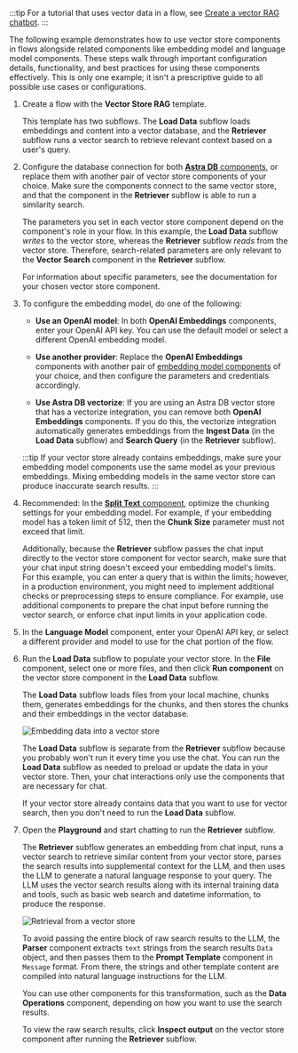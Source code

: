
:::tip
For a tutorial that uses vector data in a flow, see [Create a vector RAG chatbot](/chat-with-rag).
:::

The following example demonstrates how to use vector store components in flows alongside related components like embedding model and language model components.
These steps walk through important configuration details, functionality, and best practices for using these components effectively.
This is only one example; it isn't a prescriptive guide to all possible use cases or configurations.

1. Create a flow with the **Vector Store RAG** template.

    This template has two subflows.
    The **Load Data** subflow loads embeddings and content into a vector database, and the **Retriever** subflow runs a vector search to retrieve relevant context based on a user's query.

2. Configure the database connection for both [**Astra DB** components](/bundles-datastax#astra-db), or replace them with another pair of vector store components of your choice.
Make sure the components connect to the same vector store, and that the component in the **Retriever** subflow is able to run a similarity search.

    The parameters you set in each vector store component depend on the component's role in your flow.
    In this example, the **Load Data** subflow _writes_ to the vector store, whereas the **Retriever** subflow _reads_ from the vector store.
    Therefore, search-related parameters are only relevant to the **Vector Search** component in the **Retriever** subflow.

    For information about specific parameters, see the documentation for your chosen vector store component.

3. To configure the embedding model, do one of the following:

    * **Use an OpenAI model**: In both **OpenAI Embeddings** components, enter your OpenAI API key.
    You can use the default model or select a different OpenAI embedding model.

    * **Use another provider**: Replace the **OpenAI Embeddings** components with another pair of [embedding model components](/components-embedding-models) of your choice, and then configure the parameters and credentials accordingly.

    * **Use Astra DB vectorize**: If you are using an Astra DB vector store that has a vectorize integration, you can remove both **OpenAI Embeddings** components.
    If you do this, the vectorize integration automatically generates embeddings from the **Ingest Data** (in the **Load Data** subflow) and **Search Query** (in the **Retriever** subflow).


    :::tip
    If your vector store already contains embeddings, make sure your embedding model components use the same model as your previous embeddings.
    Mixing embedding models in the same vector store can produce inaccurate search results.
    :::

4. Recommended: In the [**Split Text** component](/components-processing#split-text), optimize the chunking settings for your embedding model.
For example, if your embedding model has a token limit of 512, then the **Chunk Size** parameter must not exceed that limit.

    Additionally, because the **Retriever** subflow passes the chat input directly to the vector store component for vector search, make sure that your chat input string doesn't exceed your embedding model's limits.
    For this example, you can enter a query that is within the limits; however, in a production environment, you might need to implement additional checks or preprocessing steps to ensure compliance.
    For example, use additional components to prepare the chat input before running the vector search, or enforce chat input limits in your application code.

5. In the **Language Model** component, enter your OpenAI API key, or select a different provider and model to use for the chat portion of the flow.

6. Run the **Load Data** subflow to populate your vector store.
In the **File** component, select one or more files, and then click <Icon name="Play" aria-hidden="true" /> **Run component** on the vector store component in the **Load Data** subflow.

    The **Load Data** subflow loads files from your local machine, chunks them, generates embeddings for the chunks, and then stores the chunks and their embeddings in the vector database.

    ![Embedding data into a vector store](/img/vector-store-document-ingestion.png)

    The **Load Data** subflow is separate from the **Retriever** subflow because you probably won't run it every time you use the chat.
    You can run the **Load Data** subflow as needed to preload or update the data in your vector store.
    Then, your chat interactions only use the components that are necessary for chat.

    If your vector store already contains data that you want to use for vector search, then you don't need to run the **Load Data** subflow.

7. Open the **Playground** and start chatting to run the **Retriever** subflow.

    The **Retriever** subflow generates an embedding from chat input, runs a vector search to retrieve similar content from your vector store, parses the search results into supplemental context for the LLM, and then uses the LLM to generate a natural language response to your query.
    The LLM uses the vector search results along with its internal training data and tools, such as basic web search and datetime information, to produce the response.

    ![Retrieval from a vector store](/img/vector-store-retrieval.png)

    To avoid passing the entire block of raw search results to the LLM, the **Parser** component extracts `text` strings from the search results `Data` object, and then passes them to the **Prompt Template** component in `Message` format.
    From there, the strings and other template content are compiled into natural language instructions for the LLM.

    You can use other components for this transformation, such as the **Data Operations** component, depending on how you want to use the search results.

    To view the raw search results, click <Icon name="TextSearch" aria-hidden="true" /> **Inspect output** on the vector store component after running the **Retriever** subflow.